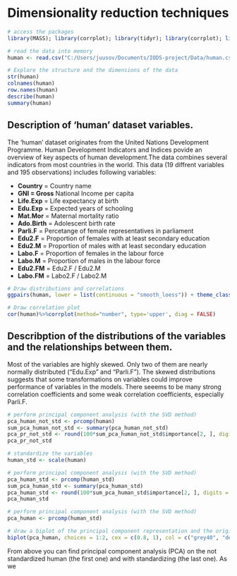 # Dimensionality reduction techniques

```r
# access the packages
library(MASS); library(corrplot); library(tidyr); library(corrplot); library(dplyr); library(ggplot2); library(GGally); library(psych); library(DescTools); 

# read the data into memory 
human <- read.csv("C:/Users/juusov/Documents/IODS-project/Data/human.csv", row.names = 1)

# Explore the structure and the dimensions of the data
str(human)
colnames(human)
row.names(human)
describe(human)
summary(human)
```

## Description of 'human' dataset variables. 

The 'human' dataset originates from the United Nations Development Programme. Human Development Indicators and Indices povide an overview of key aspects of human development.The data combines several indicators from most countries in the world. This data (19 diffrent variables and 195 observations) includes following variables:

* **Country** = Country name
* **GNI = Gross** National Income per capita
* **Life.Exp** = Life expectancy at birth
* **Edu.Exp** = Expected years of schooling 
* **Mat.Mor** = Maternal mortality ratio
* **Ado.Birth** = Adolescent birth rate
* **Parli.F** = Percetange of female representatives in parliament
* **Edu2.F** = Proportion of females with at least secondary education
* **Edu2.M** = Proportion of males with at least secondary education
* **Labo.F** = Proportion of females in the labour force
* **Labo.M** = Proportion of males in the labour force
* **Edu2.FM** = Edu2.F / Edu2.M
* **Labo.FM** = Labo2.F / Labo2.M

```r
# Draw distributions and correlations
ggpairs(human, lower = list(continuous = "smooth_loess")) + theme_classic()
```

```r
# Draw correlation plot
cor(human)%>%corrplot(method="number", type='upper', diag = FALSE)
```

## Describption of the distributions of the variables and the relationships between them. 

Most of the variables are highly skewed. Only two of them are nearly normally distributed (“Edu.Exp” and “Parli.F”). The skewed distributions suggests that some transformations on variables could improve performance of variables in the models. There seeems to be many strong correlation coefficients and some weak correlation coefficients, especially Parli.F.

```r
# perform principal component analysis (with the SVD method)
pca_human_not_std <- prcomp(human)
sum_pca_human_not_std <- summary(pca_human_not_std)
pca_pr_not_std <- round(100*sum_pca_human_not_std$importance[2, ], digits = 3)
pca_pr_not_std
```


```r
# standardize the variables
human_std <- scale(human)

# perform principal component analysis (with the SVD method)
pca_human_std <- prcomp(human_std)
sum_pca_human_std <- summary(pca_human_std)
pca_human_std <- round(100*sum_pca_human_std$importance[2, ], digits = 3)
pca_human_std
```

```r
# perform principal component analysis (with the SVD method)
pca_human <- prcomp(human_std)

# draw a biplot of the principal component representation and the original variables
biplot(pca_human, choices = 1:2, cex = c(0.8, 1), col = c("grey40", "deeppink2"))
```

From above you can find principal component analysis (PCA) on the not standardized human (the first one) and with standardizing (the last one). As we 
 